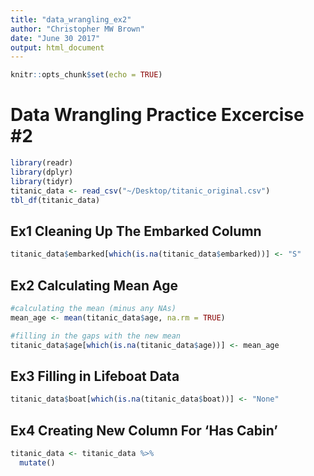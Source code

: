 ```yaml
---
title: "data_wrangling_ex2"
author: "Christopher MW Brown"
date: "June 30 2017"
output: html_document
---
```


```r
knitr::opts_chunk$set(echo = TRUE)
```

# Data Wrangling Practice Excercise #2

```r
library(readr)
library(dplyr)
library(tidyr)
titanic_data <- read_csv("~/Desktop/titanic_original.csv")
tbl_df(titanic_data)
```

## Ex1 Cleaning Up The Embarked Column 
```r
titanic_data$embarked[which(is.na(titanic_data$embarked))] <- "S"
```

## Ex2 Calculating Mean Age
```r
#calculating the mean (minus any NAs)
mean_age <- mean(titanic_data$age, na.rm = TRUE)

#filling in the gaps with the new mean
titanic_data$age[which(is.na(titanic_data$age))] <- mean_age
```

## Ex3 Filling in Lifeboat Data
```r
titanic_data$boat[which(is.na(titanic_data$boat))] <- "None"
```

## Ex4 Creating New Column For 'Has Cabin'
```r
titanic_data <- titanic_data %>% 
  mutate()
```
